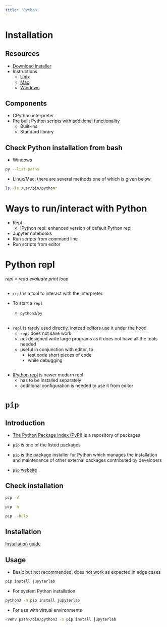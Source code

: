 ---
title: 'Python'
---

# Installation

## Resources

- [Download installer](https://www.python.org/downloads/)
- Instructions
    - [Unix](https://docs.python.org/3/using/unix.html)
    - [Mac](https://docs.python.org/3/using/mac.html)
    - [Windows](https://docs.python.org/3/using/windows.html)

## Components

- CPython interpreter
- Pre built Python scripts with additional functionality
    - Built-ins
    - Standard library

## Check Python installation from bash

- Windows

```bash
py --list-paths
```

- Linux/Mac: there are several methods one of which is given below

```bash
ls -ls /usr/bin/python*
```

# Ways to run/interact with Python

- Repl
    - IPython repl: enhanced version of default Python repl
- Jupyter notebooks
- Run scripts from command line
- Run scripts from editor

# Python repl

*repl = read evaluate print loop*

##

- `repl` is a tool to interact with the interpreter.

- To start a `repl`
    - `python3`/`py`

##

- `repl` is rarely used directly, instead editors use it under the hood 
    - `repl` does not save work
    - not designed write large programs as it does not have all the tools needed
    - useful in conjunction with editor, to
        - test code short pieces of code
        - while debugging

## 

- [IPython repl](https://ipython.org/) is newer modern repl
    - has to be installed separately
    - additional configuration is needed to use it from editor

# `pip`

## Introduction

- [The Python Package Index (PyPI)](https://pypi.org/) is a repository of packages

- `pip` is one of the listed packages

- `pip` is the package installer for Python which manages the installation and maintenance of other external packages contributed by developers

- [`pip` website](https://pip.pypa.io/en/stable/)

## Check installation

::: {layout-ncol="3"}

```bash
pip -V
```

```bash
pip -h
```

```bash
pip --help
```

:::

## Installation

[Installation guide](https://pip.pypa.io/en/stable/installation/#ensurepip)

## Usage

- Basic but not recommended, does not work as expected in edge cases

```bash
pip install jupyterlab
```

- For system Python installation

```bash
python3 -m pip install jupyterlab
```

- For use with virtual environments

```bash
<venv path>/bin/python3 -m pip install jupyterlab
```
